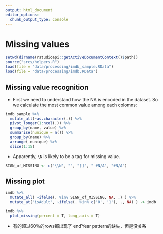 ```yaml
---
output: html_document
editor_options: 
  chunk_output_type: console
---
```

# Missing values

```r
setwd(dirname(rstudioapi::getActiveDocumentContext()$path))
source("srcs/helpers.R")
load(file = "data/processing/imdb_sample.RData")
load(file = "data/processing/imdb.RData")

```

## Missing value recognition

- First we need to understand how the NA is encoded in the dataset. So we calculate the most common value among each colomns:

```r
imdb_sample %>%
  mutate_all(~as.character(.)) %>%
  pivot_longer(1:ncol(.)) %>%
  group_by(name, value) %>%
  summarise(nunique = n()) %>%
  group_by(name) %>%
  arrange(-nunique) %>%
  slice(1:15)
```

- Apparently, `\N` is likely to be a tag for missing value.

```r
SIGN_of_MISSING <- c('\\N', "", "[]", "	#N/A", "#N/A")
```



## Missing plot

```r
imdb %>%
  mutate_all( ~ifelse(. %in% SIGN_of_MISSING, NA, .) ) %>%
  mutate_at("isAdult", ~ifelse(. %in% c('0', '1'), ., NA) ) -> imdb

imdb %>%
  plot_missing(percent = T, long_axis = T)
```

- 有的超过60%的rows都出现了 endYear pattern的缺失，但是没关系




